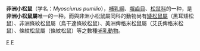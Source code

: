 {{unreferenced|time=2011-01-09T15:44:40+00:00}}
{{Speciesbox
| taxon =  Myosciurus pumilio
| status = LC
| status_system = iucn3.1
| status_ref = 
| binomial_authority = (Le Conte，1857）
}}
'''非洲小松鼠'''（学名：''Myosciurus pumilio''），[[哺乳綱|哺乳綱]]、[[囓齒目|囓齒目]]、[[松鼠科|松鼠科]]的一种，是'''非洲小松鼠屬'''唯一的一种。而與非洲小松鼠屬同科的動物尚有[[矮松鼠屬|矮松鼠屬]]（黑耳矮松鼠）、非洲條紋松鼠屬（烏干達條紋松鼠）、美洲俾格米松鼠屬（艾氏俾格米松鼠）、條紋松鼠屬（條紋松鼠）等之數種[[哺乳動物|哺乳動物]]。

{{松鼠科小作品}}
{{Taxonbar}}
[[Category:非洲小松鼠屬|F]]
[[Category:松鼠科|F]]